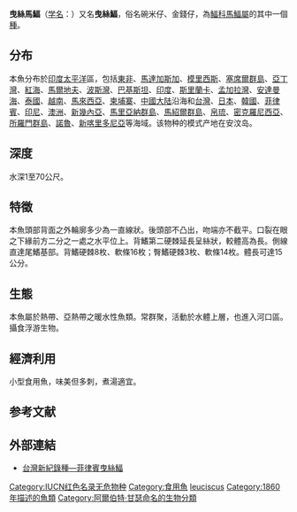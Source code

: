 {{Speciesbox
| status = LC
| status_system = iucn3.1
| status ref ={{r|IUCN}}
| taxon = Equulites leuciscus
| authority = ([[Günther|Günther]], 1860)
| synonyms ref ={{r|FishBase}}
| synonyms =  {{collapsible list|{{taxon list|
*''Equula leuciscus''| Günther, 1860|
**''Leiognathus leuciscus''| (Günther, 1860)|
**''Photoplagios leuciscus''| (Günther, 1860)|
*''Equulites novaehollandiae''| [[Staeindachner|Staeindachner]], 1879|
*''Equula longispina''| [[De_Vis|De Vis]], 1884|
*''Leiognathus vermiculatus''| [[Fowler|Fowler]], 1904|
*''Leiognathus edwardsi''| [[Evermann|Evermann]] & [[Seale|Seale]], 1907|
*''Liognathus hastatus''| [[Ogilby|Ogilby]], 1912|
 }}}}
}}
'''曳絲馬鰏'''（[[学名|学名]]：{{lang|la|''Equulites leuciscus''}}）又名'''曳絲鰏'''，俗名碗米仔、金錢仔，為[[鰏科|鰏科]][[馬鰏屬|馬鰏屬]]的其中一個[[種|種]]。{{r|FishBase|id7396}}

==分布==
本魚分布於[[印度|印度]][[太平洋|太平洋]]區，包括[[東非|東非]]、[[馬達加斯加|馬達加斯加]]、[[模里西斯|模里西斯]]、[[塞席爾群島|塞席爾群島]]、[[亞丁灣|亞丁灣]]、[[紅海|紅海]]、[[馬爾地夫|馬爾地夫]]、[[波斯灣|波斯灣]]、[[巴基斯坦|巴基斯坦]]、[[印度|印度]]、[[斯里蘭卡|斯里蘭卡]]、[[孟加拉灣|孟加拉灣]]、[[安達曼海|安達曼海]]、[[泰國|泰國]]、[[越南|越南]]、[[馬來西亞|馬來西亞]]、[[柬埔寨|柬埔寨]]、[[中國大陆|中國大陆]]沿海和[[台灣|台灣]]、[[日本|日本]]、[[韓國|韓國]]、[[菲律賓|菲律賓]]、[[印尼|印尼]]、[[澳洲|澳洲]]、[[新幾內亞|新幾內亞]]、[[馬里亞納群島|馬里亞納群島]]、[[馬紹爾群島|馬紹爾群島]]、[[帛琉|帛琉]]、[[密克羅尼西亞|密克羅尼西亞]]、[[所羅門群島|所羅門群島]]、[[諾魯|諾魯]]、[[新喀里多尼亞|新喀里多尼亞]]等海域。该物种的模式产地在安汶岛。{{r|FishBase|id7396}}

==深度==
水深1至70公尺。{{r|FishBase|id7396}}

==特徵==
本魚頭部背面之外輪廓多少為一直線狀。後頭部不凸出，吻端亦不截平。口裂在眼之下緣前方二分之一處之水平位上。背鰭第二硬棘延長呈絲狀，較體高為長。側線直達尾鰭基部。背鰭硬棘8枚、軟條16枚；臀鰭硬棘3枚、軟條14枚。體長可達15公分。

==生態==
本魚屬於熱帶、亞熱帶之暖水性魚類。常群聚，活動於水體上層，也進入河口區。攝食浮游生物。

==經濟利用==
小型食用魚，味美但多刺，煮湯適宜。

==参考文献==
{{reflist|refs=
<ref name="IUCN">Sparks, J.S. 2017. ''Equulites leuciscus''. ''The IUCN Red List of Threatened Species'' 2017: e.T68396826A68400659. https://dx.doi.org/10.2305/IUCN.UK.2017-3.RLTS.T68396826A68400659.en. Downloaded on 05 April 2020.</ref>
<ref name="FishBase">{{FishBase|Equulites|leuciscus|year=2020|month=April}}</ref>
<ref name="id7396">{{cite web| url =http://www.bioinfo.cn/db05/BjdwSpecies.php?action=view&id=7396| title =曳丝鲾| work =《中国动物物种编目数据库》| publisher =中国科学院微生物研究所| author =中国科学院动物研究所| accessdate =2009-04-16| deadurl =yes| archiveurl =https://web.archive.org/web/20160305030222/http://www.bioinfo.cn/db05/BjdwSpecies.php?action=view&id=7396| archivedate =2016-03-05}}</ref>
}}

==外部連結==
*[http://digiarch.sinica.edu.tw/content.jsp?option_id=2681&index_info_id=2604 台灣新紀錄種—菲律賓曳絲鰏] {{Wayback|url=http://digiarch.sinica.edu.tw/content.jsp?option_id=2681&index_info_id=2604 |date=20100412115853 }}
{{Taxonbar|from=Q11090846}}

{{DEFAULTSORT:Equulites leuciscus}}
[[Category:IUCN红色名录无危物种|Category:IUCN红色名录无危物种]]
[[Category:食用魚|Category:食用魚]]
[[Category:馬鰏屬|leuciscus]]
[[Category:1860年描述的魚類|Category:1860年描述的魚類]]
[[Category:阿爾伯特·甘瑟命名的生物分類|Category:阿爾伯特·甘瑟命名的生物分類]]